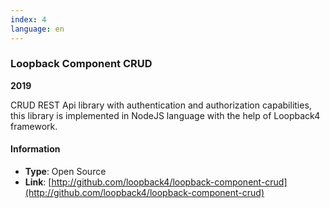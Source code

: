 ```yaml
---
index: 4
language: en
---
```


### Loopback Component CRUD

**2019**

CRUD REST Api library with authentication and authorization capabilities, this library is implemented in NodeJS language with the help of Loopback4 framework.

#### Information

-   **Type**: Open Source
-   **Link**: [http://github.com/loopback4/loopback-component-crud](http://github.com/loopback4/loopback-component-crud)
